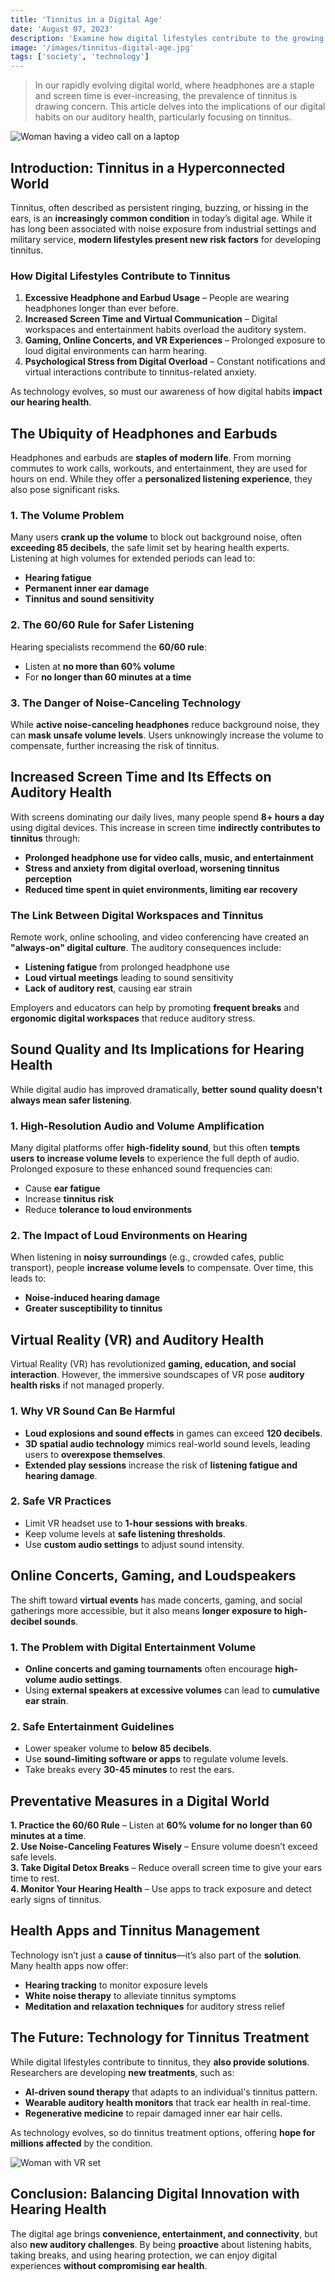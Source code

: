 ```yaml
---
title: 'Tinnitus in a Digital Age'
date: 'August 07, 2023'
description: 'Examine how digital lifestyles contribute to the growing prevalence of tinnitus in modern times and their impact on hearing health.'
image: '/images/tinnitus-digital-age.jpg'
tags: ['society', 'technology']
---
```


<Blockquote>
  In our rapidly evolving digital world, where headphones are a staple and
  screen time is ever-increasing, the prevalence of tinnitus is drawing concern.
  This article delves into the implications of our digital habits on our
  auditory health, particularly focusing on tinnitus.
</Blockquote>

<Image
  src="/images/tinnitus-digital-age.jpg"
  alt="Woman having a video call on a laptop"
/>

## **<Highlighter>Introduction: Tinnitus in a Hyperconnected World</Highlighter>**

Tinnitus, often described as persistent ringing, buzzing, or hissing in the ears, is an **increasingly common condition** in today’s digital age. While it has long been associated with noise exposure from industrial settings and military service, **modern lifestyles present new risk factors** for developing tinnitus.

### **How Digital Lifestyles Contribute to Tinnitus**

1. **Excessive Headphone and Earbud Usage** – People are wearing headphones longer than ever before.
2. **Increased Screen Time and Virtual Communication** – Digital workspaces and entertainment habits overload the auditory system.
3. **Gaming, Online Concerts, and VR Experiences** – Prolonged exposure to loud digital environments can harm hearing.
4. **Psychological Stress from Digital Overload** – Constant notifications and virtual interactions contribute to tinnitus-related anxiety.

As technology evolves, so must our awareness of how digital habits **impact our hearing health**.

<AdComponent />

## **<Highlighter>The Ubiquity of Headphones and Earbuds</Highlighter>**

Headphones and earbuds are **staples of modern life**. From morning commutes to work calls, workouts, and entertainment, they are used for hours on end. While they offer a **personalized listening experience**, they also pose significant risks.

### **1. The Volume Problem**

Many users **crank up the volume** to block out background noise, often **exceeding 85 decibels**, the safe limit set by hearing health experts. Listening at high volumes for extended periods can lead to:

- **Hearing fatigue**
- **Permanent inner ear damage**
- **Tinnitus and sound sensitivity**

### **2. The 60/60 Rule for Safer Listening**

Hearing specialists recommend the **60/60 rule**:

- Listen at **no more than 60% volume**
- For **no longer than 60 minutes at a time**

### **3. The Danger of Noise-Canceling Technology**

While **active noise-canceling headphones** reduce background noise, they can **mask unsafe volume levels**. Users unknowingly increase the volume to compensate, further increasing the risk of tinnitus.

## **<Highlighter>Increased Screen Time and Its Effects on Auditory Health</Highlighter>**

With screens dominating our daily lives, many people spend **8+ hours a day** using digital devices. This increase in screen time **indirectly contributes to tinnitus** through:

- **Prolonged headphone use for video calls, music, and entertainment**
- **Stress and anxiety from digital overload, worsening tinnitus perception**
- **Reduced time spent in quiet environments, limiting ear recovery**

### **The Link Between Digital Workspaces and Tinnitus**

Remote work, online schooling, and video conferencing have created an **"always-on" digital culture**. The auditory consequences include:

- **Listening fatigue** from prolonged headphone use
- **Loud virtual meetings** leading to sound sensitivity
- **Lack of auditory rest**, causing ear strain

Employers and educators can help by promoting **frequent breaks** and **ergonomic digital workspaces** that reduce auditory stress.

<AdComponent />

## **<Highlighter>Sound Quality and Its Implications for Hearing Health</Highlighter>**

While digital audio has improved dramatically, **better sound quality doesn't always mean safer listening**.

### **1. High-Resolution Audio and Volume Amplification**

Many digital platforms offer **high-fidelity sound**, but this often **tempts users to increase volume levels** to experience the full depth of audio. Prolonged exposure to these enhanced sound frequencies can:

- Cause **ear fatigue**
- Increase **tinnitus risk**
- Reduce **tolerance to loud environments**

### **2. The Impact of Loud Environments on Hearing**

When listening in **noisy surroundings** (e.g., crowded cafes, public transport), people **increase volume levels** to compensate. Over time, this leads to:

- **Noise-induced hearing damage**
- **Greater susceptibility to tinnitus**

## **<Highlighter>Virtual Reality (VR) and Auditory Health</Highlighter>**

Virtual Reality (VR) has revolutionized **gaming, education, and social interaction**. However, the immersive soundscapes of VR pose **auditory health risks** if not managed properly.

### **1. Why VR Sound Can Be Harmful**

- **Loud explosions and sound effects** in games can exceed **120 decibels**.
- **3D spatial audio technology** mimics real-world sound levels, leading users to **overexpose themselves**.
- **Extended play sessions** increase the risk of **listening fatigue and hearing damage**.

### **2. Safe VR Practices**

- Limit VR headset use to **1-hour sessions with breaks**.
- Keep volume levels at **safe listening thresholds**.
- Use **custom audio settings** to adjust sound intensity.

## **<Highlighter>Online Concerts, Gaming, and Loudspeakers</Highlighter>**

The shift toward **virtual events** has made concerts, gaming, and social gatherings more accessible, but it also means **longer exposure to high-decibel sounds**.

### **1. The Problem with Digital Entertainment Volume**

- **Online concerts and gaming tournaments** often encourage **high-volume audio settings**.
- Using **external speakers at excessive volumes** can lead to **cumulative ear strain**.

### **2. Safe Entertainment Guidelines**

- Lower speaker volume to **below 85 decibels**.
- Use **sound-limiting software or apps** to regulate volume levels.
- Take breaks every **30-45 minutes** to rest the ears.

<AdComponent />

## **<Highlighter>Preventative Measures in a Digital World</Highlighter>**

**1. Practice the 60/60 Rule** – Listen at **60% volume for no longer than 60 minutes at a time**.  
**2. Use Noise-Canceling Features Wisely** – Ensure volume doesn’t exceed safe levels.  
**3. Take Digital Detox Breaks** – Reduce overall screen time to give your ears time to rest.  
**4. Monitor Your Hearing Health** – Use apps to track exposure and detect early signs of tinnitus.

## **<Highlighter>Health Apps and Tinnitus Management</Highlighter>**

Technology isn’t just a **cause of tinnitus**—it’s also part of the **solution**. Many health apps now offer:

- **Hearing tracking** to monitor exposure levels
- **White noise therapy** to alleviate tinnitus symptoms
- **Meditation and relaxation techniques** for auditory stress relief

## **<Highlighter>The Future: Technology for Tinnitus Treatment</Highlighter>**

While digital lifestyles contribute to tinnitus, they **also provide solutions**. Researchers are developing **new treatments**, such as:

- **AI-driven sound therapy** that adapts to an individual's tinnitus pattern.
- **Wearable auditory health monitors** that track ear health in real-time.
- **Regenerative medicine** to repair damaged inner ear hair cells.

As technology evolves, so do tinnitus treatment options, offering **hope for millions affected** by the condition.

<Image src="/images/future-technology.jpg" alt="Woman with VR set" />

## **<Highlighter>Conclusion: Balancing Digital Innovation with Hearing Health</Highlighter>**

The digital age brings **convenience, entertainment, and connectivity**, but also **new auditory challenges**. By being **proactive** about listening habits, taking breaks, and using hearing protection, we can enjoy digital experiences **without compromising ear health**.
